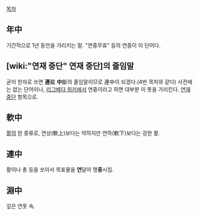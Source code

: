 [[목차]]

== 年中 ==
기간적으로 1년 동안을 가리키는 말. "연중무휴" 등의 연중이 이 단어다.
== [wiki:"연재 중단" '''연'''재 '''중'''단]의 줄임말 ==
굳이 한자로 쓰면 '''連'''載 '''中'''斷의 줄임말이므로 連中이 되겠다.(4번 목차와 같다) 사전에는 없는 단어이나, [[리그베다 위키]]에서 연중이라고 하면 대부분 이 뜻을 가리킨다. [[연재 중단]] 항목으로.
== 軟中 ==
[[활]]의 한 종류로, 연상(軟上)보다는 약하지만 연하(軟下)보다는 강한 활.
== 連中 ==
활이나 총 등을 쏘아서 목표물을 '''연'''달아 명'''중'''시킴.
== 淵中 ==
깊은 연못 속.
